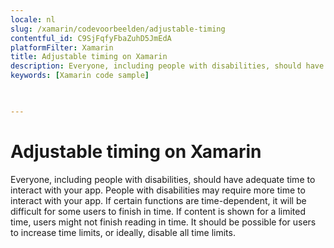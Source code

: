 ```yaml
---
locale: nl
slug: /xamarin/codevoorbeelden/adjustable-timing
contentful_id: C9SjFqfyFbaZuhD5JmEdA
platformFilter: Xamarin
title: Adjustable timing on Xamarin
description: Everyone, including people with disabilities, should have adequate time to interact with your app.
keywords: [Xamarin code sample]


	
---
```


# Adjustable timing on Xamarin

Everyone, including people with disabilities, should have adequate time to interact with your app. People with disabilities may require more time to interact with your app. If certain functions are time-dependent, it will be difficult for some users to finish in time. If content is shown for a limited time, users might not finish reading in time. It should be possible for users to increase time limits, or ideally, disable all time limits.

<CodeSample id="screen-timing" locale="nl" platform="xamarin"/>